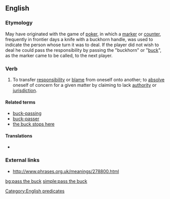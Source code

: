 {{wikipedia|Buck passing}}
==English==

===Etymology===
May have originated with the game of [[poker]], in which a [[marker]] or [[counter]], frequently in frontier days a knife with a buckhorn handle, was used to indicate the person whose turn it was to deal. If the player did not wish to deal he could pass the responsibility by passing the "buckhorn" or "[[buck]]", as the marker came to be called, to the next player.

===Verb===
{{en-verb|inf=to [[pass]] [[the]] [[buck]]|passes the buck|passing the buck|passed the buck}}

# {{idiom|informal}} To transfer [[responsibility]] or [[blame]] from oneself onto another; to [[absolve]] oneself of concern for a given matter by claiming to lack [[authority]] or [[jurisdiction]].

====Related terms====
*[[buck-passing]]
*[[buck-passer]]
*[[the buck stops here]]

====Translations====
{{trans-top|to transfer responsibility or blame from oneself}}
*{{trreq|Chinese}}
{{trans-mid}}
{{trans-bottom}}

===External links===
*http://www.phrases.org.uk/meanings/278800.html

[[Category:English predicates]]
[[bg:pass the buck]]
[[simple:pass the buck]]